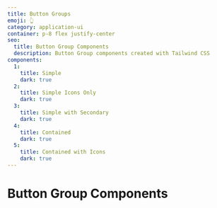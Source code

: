 ```yaml
---
title: Button Groups
emoji: 👆
category: application-ui
container: p-8 flex justify-center
seo:
  title: Button Group Components
  description: Button Group components created with Tailwind CSS
components:
  1:
    title: Simple
    dark: true
  2:
    title: Simple Icons Only
    dark: true
  3:
    title: Simple with Secondary
    dark: true
  4:
    title: Contained
    dark: true
  5:
    title: Contained with Icons
    dark: true
---
```


# Button Group Components

<List
  componentsData={componentsArray}
  componentContainer={componentContainer}
/>
